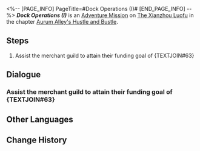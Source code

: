 <%-- [PAGE_INFO]
PageTitle=#Dock Operations (I)#
[END_PAGE_INFO] --%>
{{Stub|Dialogue.}}
{{Mission Infobox
|id            = 8003204
|title         = 
|image         = <!--Mission Dock Operations (I).png-->
|type          = Adventure
|event_name    = 
|chapter       = Aurum Alley's Hustle and Bustle
|requirements  = [[Adventure Mission]] ''[[Dock Operations (I)]]'' completed
|summary       = <!--official mission summary from Fate's Atlas-->
|characters    = Mingxi; Trailblazer
|startLocation = [[The Xianzhou Luofu]] - [[Exalting Sanctum]]
|world         = The Xianzhou Luofu
|area          = Exalting Sanctum
|prev          = 
|next          = Dock Operations (I)
|exp           = 
|credits       = 
|stellarJade   = 
|other         = 
}}
'''''Dock Operations (I)''''' is an [[Adventure Mission]] on [[The Xianzhou Luofu]] in the chapter [[Aurum Alley's Hustle and Bustle]].

==Steps==
# Assist the merchant guild to attain their funding goal of {TEXTJOIN#63}

<!--
==Gameplay Notes==

--><!--
==Trial Character==

-->
==Dialogue==
{{Stub Dialogue}}
===Assist the merchant guild to attain their funding goal of {TEXTJOIN#63}===
{{Mission Description|type=adventure|location=Exalting Sanctum|Help the merchant guild reach the dock's revenue goal, build up cooperation between the guild and the stores, plan reasonable routes... All these tasks will help revitalize Aurum Alley.<br />The Aurum Alley Merchant Guild accumulates funding through operating the docks. You should prioritize reaching the revenue goal and help the guild overcome their immediate crisis.}}
{{Dialogue Start}}
:{{tx}}
{{Dialogue End}}

==Other Languages==
{{Other Languages
|en   = Dock Operations (I)
|zhs  = 码头经营•其一
|zht  = 碼頭經營•其一
|ja   = 埠頭経営・その1
|ko   = 부두 경영•1
|es   = Operación en el muelle&nbsp;I
|fr   = Opérations des docks (I)
|ru   = Управление причалом I
|th   = การบริหารท่าเรือ 1
|vi   = Kinh Doanh Bến Cảng 1
|de   = Dockoperationen 1
|id   = Operasi Dermaga 1
|pt   = Operações da Doca (I)
}}

==Change History==
{{Change History|1.3}}
